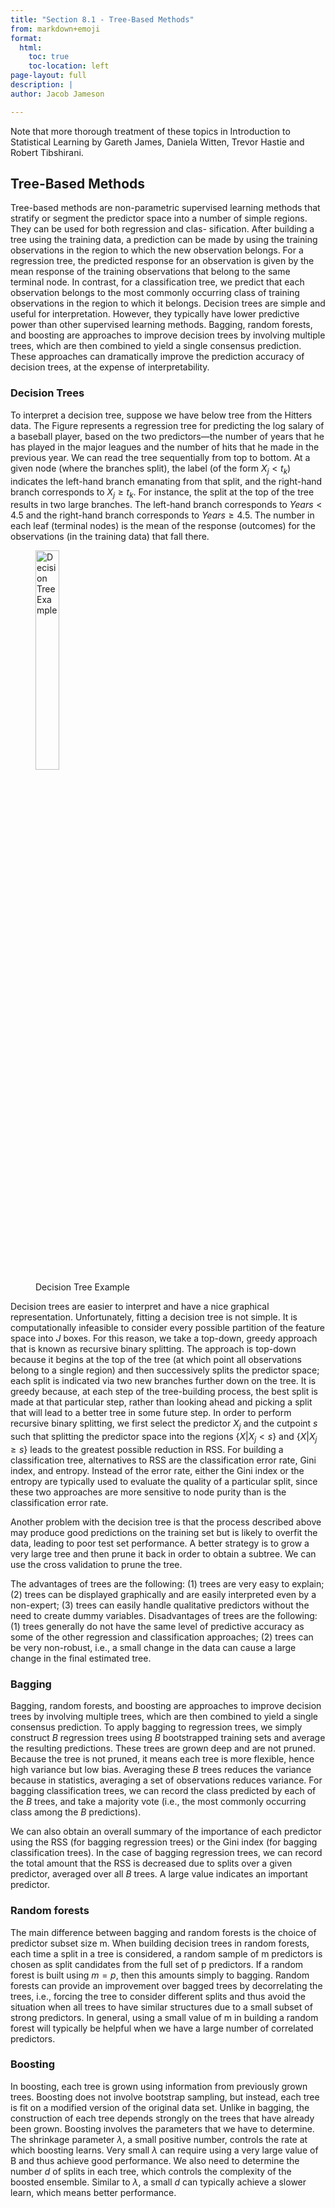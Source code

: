 ```yaml
---
title: "Section 8.1 - Tree-Based Methods"
from: markdown+emoji
format:
  html:
    toc: true
    toc-location: left
page-layout: full
description: |
author: Jacob Jameson

---
```


Note that more thorough treatment of these topics in Introduction to Statistical Learning by Gareth James, Daniela Witten, Trevor Hastie and Robert Tibshirani.

## Tree-Based Methods

Tree-based methods are non-parametric supervised learning methods that stratify or segment the predictor space into a number of simple regions. They can be used for both regression and clas- sification. After building a tree using the training data, a prediction can be made by using the training observations in the region to which the new observation belongs. For a regression tree, the predicted response for an observation is given by the mean response of the training observations that belong to the same terminal node. In contrast, for a classification tree, we predict that each observation belongs to the most commonly occurring class of training observations in the region to which it belongs. Decision trees are simple and useful for interpretation. However, they typically have lower predictive power than other supervised learning methods. Bagging, random forests, and boosting are approaches to improve decision trees by involving multiple trees, which are then combined to yield a single consensus prediction. These approaches can dramatically improve the prediction accuracy of decision trees, at the expense of interpretability.

### Decision Trees

To interpret a decision tree, suppose we have below tree from the Hitters data. The Figure represents a regression tree for predicting the log salary of a baseball player, based on the two predictors—the number of years that he has played in the major leagues and the number of hits that he made in the previous year. We can read the tree sequentially from top to bottom. At a given node (where the branches split), the label (of the form $X_j < t_k$) indicates the left-hand branch emanating from that split, and the right-hand branch corresponds to $X_j \geq t_k$. For instance, the split at the top of the tree results in two large branches. The left-hand branch corresponds to $Years < 4.5$ and the right-hand branch corresponds to $Years \geq 4.5$. The number in each leaf (terminal nodes) is the mean of the response (outcomes) for the observations (in the training data) that fall there.

![Decision Tree Example](dt.png){width=30%}

Decision trees are easier to interpret and have a nice graphical representation. Unfortunately, fitting a decision tree is not simple. It is computationally infeasible to consider every possible partition of the feature space into $J$ boxes. For this reason, we take a top-down, greedy approach that is known as recursive binary splitting. The approach is top-down because it begins at the top of the tree (at which point all observations belong to a single region) and then successively splits the predictor space; each split is indicated via two new branches further down on the tree. It is greedy because, at each step of the tree-building process, the best split is made at that particular step, rather than looking ahead and picking a split that will lead to a better tree in some future step. In order to perform recursive binary splitting, we first select the predictor $X_j$ and the cutpoint $s$ such that splitting the predictor space into the regions $\{X|X_j < s\}$ and $\{X|X_j \geq s\}$ leads to the greatest possible reduction in RSS. For building a classification tree, alternatives to RSS are the classification error rate, Gini index, and entropy. Instead of the error rate, either the Gini index or the entropy are typically used to evaluate the quality of a particular split, since these two approaches are more sensitive to node purity than is the classification error rate.

Another problem with the decision tree is that the process described above may produce good predictions on the training set but is likely to overfit the data, leading to poor test set performance. A better strategy is to grow a very large tree and then prune it back in order to obtain a subtree. We can use the cross validation to prune the tree.

The advantages of trees are the following: (1) trees are very easy to explain; (2) trees can be displayed graphically and are easily interpreted even by a non-expert; (3) trees can easily handle qualitative predictors without the need to create dummy variables. Disadvantages of trees are the following: (1) trees generally do not have the same level of predictive accuracy as some of the other regression and classification approaches; (2) trees can be very non-robust, i.e., a small change in the data can cause a large change in the final estimated tree.

### Bagging

Bagging, random forests, and boosting are approaches to improve decision trees by involving multiple trees, which are then combined to yield a single consensus prediction. To apply bagging to regression trees, we simply construct $B$ regression trees using $B$ bootstrapped training sets and average the resulting predictions. These trees are grown deep and are not pruned. Because the tree is not pruned, it means each tree is more flexible, hence high variance but low bias. Averaging these $B$ trees reduces the variance because in statistics, averaging a set of observations reduces variance. For bagging classification trees, we can record the class predicted by each of the $B$ trees, and take a majority vote (i.e., the most commonly occurring class among the $B$ predictions).

We can also obtain an overall summary of the importance of each predictor using the RSS (for bagging regression trees) or the Gini index (for bagging classification trees). In the case of bagging regression trees, we can record the total amount that the RSS is decreased due to splits over a given predictor, averaged over all $B$ trees. A large value indicates an important predictor.

### Random forests

The main difference between bagging and random forests is the choice of predictor subset size m. When building decision trees in random forests, each time a split in a tree is considered, a random sample of m predictors is chosen as split candidates from the full set of p predictors. If a random forest is built using $m = p$, then this amounts simply to bagging. Random forests can provide an improvement over bagged trees by decorrelating the trees, i.e., forcing the tree to consider different splits and thus avoid the situation when all trees to have similar structures due to a small subset of strong predictors. In general, using a small value of m in building a random forest will typically be helpful when we have a large number of correlated predictors.

###	Boosting

In boosting, each tree is grown using information from previously grown trees. Boosting does not involve bootstrap sampling, but instead, each tree is fit on a modified version of the original data set. Unlike in bagging, the construction of each tree depends strongly on the trees that have already been grown. Boosting involves the parameters that we have to determine. The shrinkage parameter $\lambda$, a small positive number, controls the rate at which boosting learns. Very small $\lambda$ can require using a very large value of B and thus achieve good performance. We also need to determine the number $d$ of splits in each tree, which controls the complexity of the boosted ensemble. Similar to $\lambda$, a small $d$ can typically achieve a slower learn, which means better performance.
